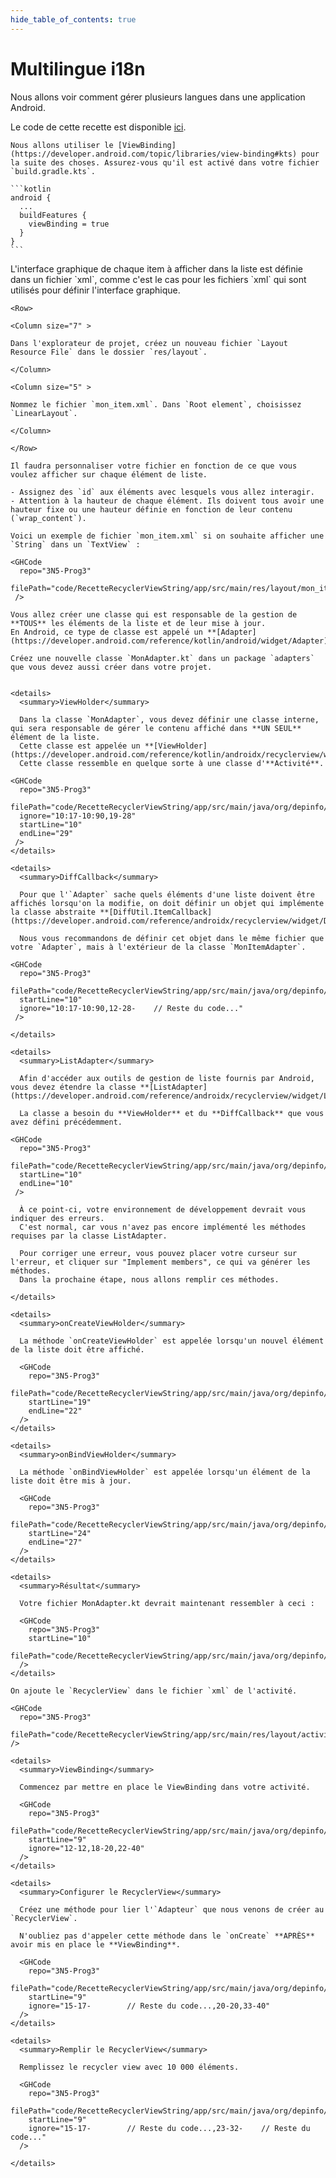 ```yaml
---
hide_table_of_contents: true
---
```


# Multilingue i18n

Nous allons voir comment gérer plusieurs langues dans une application Android.


Le code de cette recette est disponible [ici](https://github.com/departement-info-cem/4N6-Applis-Mobile/tree/main/code/RecetteRecyclerViewString).

<Tabs queryString="recette-string">
  <TabItem value="build.gradle.kts" label="build.gradle.kts">

    Nous allons utiliser le [ViewBinding](https://developer.android.com/topic/libraries/view-binding#kts) pour la suite des choses. Assurez-vous qu'il est activé dans votre fichier `build.gradle.kts`.

    ```kotlin
    android {
      ...
      buildFeatures {
        viewBinding = true
      }
    }
    ```

  </TabItem>
  <TabItem value="mon_item.xml" label="mon_item.xml">
    L'interface graphique de chaque item à afficher dans la liste est définie dans un fichier `xml`, comme c'est le cas pour les fichiers `xml` qui sont utilisés pour définir l'interface graphique.

    <Row>

    <Column size="7" >

    Dans l'explorateur de projet, créez un nouveau fichier `Layout Resource File` dans le dossier `res/layout`.

    </Column>

    <Column size="5" >

    Nommez le fichier `mon_item.xml`. Dans `Root element`, choisissez `LinearLayout`.

    </Column>

    </Row>

    Il faudra personnaliser votre fichier en fonction de ce que vous voulez afficher sur chaque élément de liste.

    - Assignez des `id` aux éléments avec lesquels vous allez interagir.
    - Attention à la hauteur de chaque élément. Ils doivent tous avoir une hauteur fixe ou une hauteur définie en fonction de leur contenu (`wrap_content`).

    Voici un exemple de fichier `mon_item.xml` si on souhaite afficher une `String` dans un `TextView` :

    <GHCode
      repo="3N5-Prog3"
      filePath="code/RecetteRecyclerViewString/app/src/main/res/layout/mon_item.xml"
     />

  </TabItem>
  <TabItem value="MonAdapter.kt" label="MonAdapter.kt">

    Vous allez créer une classe qui est responsable de la gestion de **TOUS** les éléments de la liste et de leur mise à jour.
    En Android, ce type de classe est appelé un **[Adapter](https://developer.android.com/reference/kotlin/android/widget/Adapter)**.

    Créez une nouvelle classe `MonAdapter.kt` dans un package `adapters` que vous devez aussi créer dans votre projet.


    <details>
      <summary>ViewHolder</summary>

      Dans la classe `MonAdapter`, vous devez définir une classe interne, qui sera responsable de gérer le contenu affiché dans **UN SEUL** élément de la liste.
      Cette classe est appelée un **[ViewHolder](https://developer.android.com/reference/kotlin/androidx/recyclerview/widget/RecyclerView.ViewHolder)**.
      Cette classe ressemble en quelque sorte à une classe d'**Activité**.

    <GHCode
      repo="3N5-Prog3"
      filePath="code/RecetteRecyclerViewString/app/src/main/java/org/depinfo/recetterecyclerview/adapter/MonAdapter.kt"
      ignore="10:17-10:90,19-28"
      startLine="10"
      endLine="29"
     />
    </details>

    <details>
      <summary>DiffCallback</summary>

      Pour que l'`Adapter` sache quels éléments d'une liste doivent être affichés lorsqu'on la modifie, on doit définir un objet qui implémente la classe abstraite **[DiffUtil.ItemCallback](https://developer.android.com/reference/androidx/recyclerview/widget/DiffUtil.ItemCallback)**.

      Nous vous recommandons de définir cet objet dans le même fichier que votre `Adapter`, mais à l'extérieur de la classe `MonItemAdapter`.

    <GHCode
      repo="3N5-Prog3"
      filePath="code/RecetteRecyclerViewString/app/src/main/java/org/depinfo/recetterecyclerview/adapter/MonAdapter.kt"
      startLine="10"
      ignore="10:17-10:90,12-28-    // Reste du code..."
     />

    </details>

    <details>
      <summary>ListAdapter</summary>

      Afin d'accéder aux outils de gestion de liste fournis par Android, vous devez étendre la classe **[ListAdapter](https://developer.android.com/reference/androidx/recyclerview/widget/ListAdapter)**.

      La classe a besoin du **ViewHolder** et du **DiffCallback** que vous avez défini précédemment.

    <GHCode
      repo="3N5-Prog3"
      filePath="code/RecetteRecyclerViewString/app/src/main/java/org/depinfo/recetterecyclerview/adapter/MonAdapter.kt"
      startLine="10"
      endLine="10"
     />

      À ce point-ci, votre environnement de développement devrait vous indiquer des erreurs.
      C'est normal, car vous n'avez pas encore implémenté les méthodes requises par la classe ListAdapter.

      Pour corriger une erreur, vous pouvez placer votre curseur sur l'erreur, et cliquer sur "Implement members", ce qui va générer les méthodes.
      Dans la prochaine étape, nous allons remplir ces méthodes.

    </details>

    <details>
      <summary>onCreateViewHolder</summary>

      La méthode `onCreateViewHolder` est appelée lorsqu'un nouvel élément de la liste doit être affiché.

      <GHCode
        repo="3N5-Prog3"
        filePath="code/RecetteRecyclerViewString/app/src/main/java/org/depinfo/recetterecyclerview/adapter/MonAdapter.kt"
        startLine="19"
        endLine="22"
      />
    </details>

    <details>
      <summary>onBindViewHolder</summary>

      La méthode `onBindViewHolder` est appelée lorsqu'un élément de la liste doit être mis à jour.

      <GHCode
        repo="3N5-Prog3"
        filePath="code/RecetteRecyclerViewString/app/src/main/java/org/depinfo/recetterecyclerview/adapter/MonAdapter.kt"
        startLine="24"
        endLine="27"
      />
    </details>

    <details>
      <summary>Résultat</summary>

      Votre fichier MonAdapter.kt devrait maintenant ressembler à ceci :

      <GHCode
        repo="3N5-Prog3"
        startLine="10"
        filePath="code/RecetteRecyclerViewString/app/src/main/java/org/depinfo/recetterecyclerview/adapter/MonAdapter.kt"
      />
    </details>

  </TabItem>
  <TabItem value="ActivityMain.xml" label="ActivityMain.xml">

    On ajoute le `RecyclerView` dans le fichier `xml` de l'activité.

    <GHCode
      repo="3N5-Prog3"
      filePath="code/RecetteRecyclerViewString/app/src/main/res/layout/activity_main.xml"
    />

  </TabItem>
  <TabItem value="MainActivity.kt" label="MainActivity.kt">

    <details>
      <summary>ViewBinding</summary>

      Commencez par mettre en place le ViewBinding dans votre activité.

      <GHCode
        repo="3N5-Prog3"
        filePath="code/RecetteRecyclerViewString/app/src/main/java/org/depinfo/recetterecyclerview/MainActivity.kt"
        startLine="9"
        ignore="12-12,18-20,22-40"
      />
    </details>

    <details>
      <summary>Configurer le RecyclerView</summary>

      Créez une méthode pour lier l'`Adapteur` que nous venons de créer au `RecyclerView`.

      N'oubliez pas d'appeler cette méthode dans le `onCreate` **APRÈS** avoir mis en place le **ViewBinding**.

      <GHCode
        repo="3N5-Prog3"
        filePath="code/RecetteRecyclerViewString/app/src/main/java/org/depinfo/recetterecyclerview/MainActivity.kt"
        startLine="9"
        ignore="15-17-        // Reste du code...,20-20,33-40"
      />
    </details>

    <details>
      <summary>Remplir le RecyclerView</summary>

      Remplissez le recycler view avec 10 000 éléments.

      <GHCode
        repo="3N5-Prog3"
        filePath="code/RecetteRecyclerViewString/app/src/main/java/org/depinfo/recetterecyclerview/MainActivity.kt"
        startLine="9"
        ignore="15-17-        // Reste du code...,23-32-    // Reste du code..."
      />

    </details>

  </TabItem>
</Tabs>
